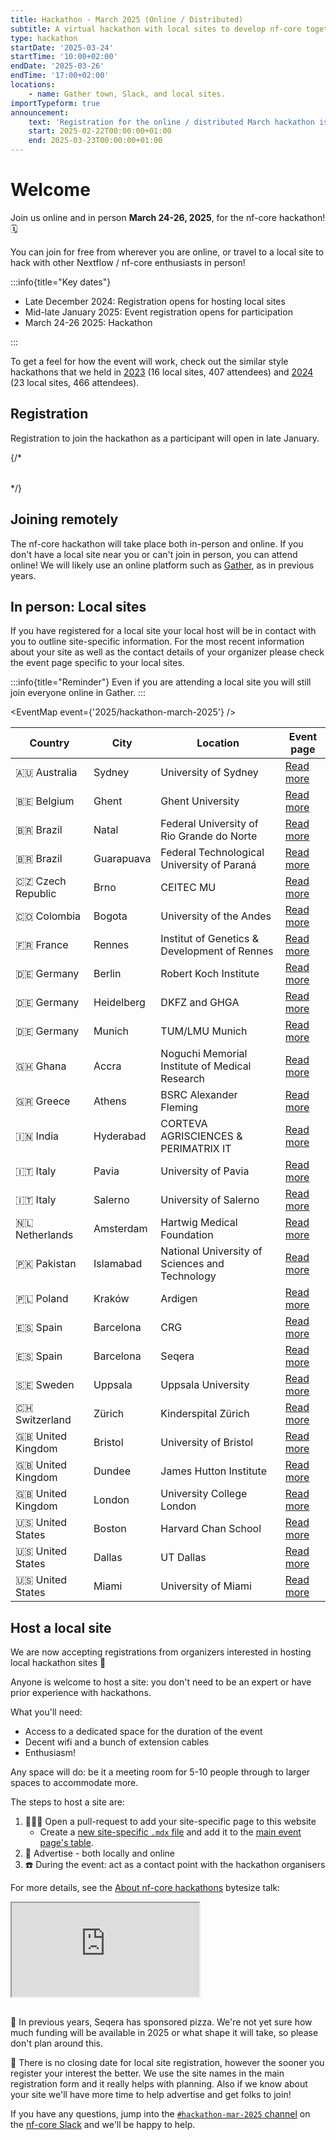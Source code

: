 ```yaml
---
title: Hackathon - March 2025 (Online / Distributed)
subtitle: A virtual hackathon with local sites to develop nf-core together
type: hackathon
startDate: '2025-03-24'
startTime: '10:00+02:00'
endDate: '2025-03-26'
endTime: '17:00+02:00'
locations:
    - name: Gather town, Slack, and local sites.
importTypeform: true
announcement:
    text: 'Registration for the online / distributed March hackathon is now open!'
    start: 2025-02-22T00:00:00+01:00
    end: 2025-03-23T00:00:00+01:00
---
```



# Welcome

Join us online and in person **March 24-26, 2025**, for the nf-core hackathon! 🗓️

You can join for free from wherever you are online, or travel to a local site
to hack with other Nextflow / nf-core enthusiasts in person!

:::info{title="Key dates"}

-   Late December 2024: Registration opens for hosting local sites
-   Mid-late January 2025: Event registration opens for participation
-   March 24-26 2025: Hackathon

:::

To get a feel for how the event will work, check out the similar style hackathons
that we held in [2023](/events/2023/hackathon-march-2023) (16 local sites, 407 attendees)
and [2024](/events/2024/hackathon-march-2024) (23 local sites, 466 attendees).

## Registration

Registration to join the hackathon as a participant will open in late January.

{/* <div data-tf-live="01JFCDDYQRKKDWFVYDDZ6JQ54W" style="margin-bottom:2rem;"></div> */}

## Joining remotely

The nf-core hackathon will take place both in-person and online.
If you don't have a local site near you or can't join in person, you can attend online!
We will likely use an online platform such as [Gather](https://www.gather.town/), as in previous years.

## In person: Local sites

If you have registered for a local site your local host will be in contact with you to outline site-specific information.
For the most recent information about your site as well as the contact details of your organizer please check the event page specific to your local sites.

:::info{title="Reminder"}
Even if you are attending a local site you will still join everyone online in Gather.
:::

<EventMap event={'2025/hackathon-march-2025'} />

<div class="table-responsive" markdown="1">

| Country           | City       | Location                                       | Event page                                                                                         |
| ----------------- | ---------- | ---------------------------------------------- | -------------------------------------------------------------------------------------------------- |
| 🇦🇺 Australia      | Sydney     | University of Sydney                           | [Read more](/events/2025/hackathon-march-2025/biocommons_sydney)                                   |
| 🇧🇪 Belgium        | Ghent      | Ghent University                               | [Read more](/events/2025/hackathon-march-2025/ghent-university)                                    |
| 🇧🇷 Brazil         | Natal      | Federal University of Rio Grande do Norte      | [Read more](/events/2025/hackathon-march-2025/university-of-rio-grande-do-norte)                   |
| 🇧🇷 Brazil         | Guarapuava | Federal Technological University of Paraná     | [Read more](/events/2025/hackathon-march-2025/utfpr_brazil)                                        |
| 🇨🇿 Czech Republic | Brno       | CEITEC MU                                      | [Read more](/events/2025/hackathon-march-2025/ceitec-mu)                                           |
| 🇨🇴 Colombia       | Bogota     | University of the Andes                        | [Read more](/events/2025/hackathon-march-2025/bogota-colombia)                                     |
| 🇫🇷 France         | Rennes     | Institut of Genetics & Development of Rennes   | [Read more](/events/2025/hackathon-march-2025/institut-of-genetics-development-of-rennes)          |
| 🇩🇪 Germany        | Berlin     | Robert Koch Institute                          | [Read more](/events/2025/hackathon-march-2025/robert-koch-institute)                               |
| 🇩🇪 Germany        | Heidelberg | DKFZ and GHGA                                  | [Read more](/events/2025/hackathon-march-2025/dkfz-and-ghga)                                       |
| 🇩🇪 Germany        | Munich     | TUM/LMU Munich                                 | [Read more](/events/2025/hackathon-march-2025/tumlmu-munich)                                       |
| 🇬🇭 Ghana          | Accra      | Noguchi Memorial Institute of Medical Research | [Read more](/events/2025/hackathon-march-2025/nmimr-ghana)                                         |
| 🇬🇷 Greece         | Athens     | BSRC Alexander Fleming                         | [Read more](/events/2025/hackathon-march-2025/bsrc-alexander-fleming)                              |
| 🇮🇳 India          | Hyderabad  | CORTEVA AGRISCIENCES & PERIMATRIX IT           | [Read more](/events/2025/hackathon-march-2025/perimatrix-it)                                       |
| 🇮🇹 Italy          | Pavia      | University of Pavia                            | [Read more](/events/2025/hackathon-march-2025/university-of-pavia)                                 |
| 🇮🇹 Italy          | Salerno    | University of Salerno                          | [Read more](/events/2025/hackathon-march-2025/university-of-salerno)                               |
| 🇳🇱 Netherlands    | Amsterdam  | Hartwig Medical Foundation                     | [Read more](/events/2025/hackathon-march-2025/hartwig-medical-foundation)                          |
| 🇵🇰 Pakistan       | Islamabad  | National University of Sciences and Technology | [Read more](/events/2025/hackathon-march-2025/national-university-of-sciences-and-technology-nust) |
| 🇵🇱 Poland         | Kraków     | Ardigen                                        | [Read more](/events/2025/hackathon-march-2025/ardigen)                                             |
| 🇪🇸 Spain          | Barcelona  | CRG                                            | [Read more](/events/2025/hackathon-march-2025/crg)                                                 |
| 🇪🇸 Spain          | Barcelona  | Seqera                                         | [Read more](/events/2025/hackathon-march-2025/seqera)                                              |
| 🇸🇪 Sweden         | Uppsala    | Uppsala University                             | [Read more](/events/2025/hackathon-march-2025/uppsala-university)                                  |
| 🇨🇭 Switzerland    | Zürich     | Kinderspital Zürich                            | [Read more](/events/2025/hackathon-march-2025/kinderspital-zurich)                                 |
| 🇬🇧 United Kingdom | Bristol    | University of Bristol                          | [Read more](/events/2025/hackathon-march-2025/university-of-bristol)                               |
| 🇬🇧 United Kingdom | Dundee     | James Hutton Institute                         | [Read more](/events/2025/hackathon-march-2025/james-hutton-institute)                              |
| 🇬🇧 United Kingdom | London     | University College London                      | [Read more](/events/2025/hackathon-march-2025/university-college-london)                           |
| 🇺🇸 United States  | Boston     | Harvard Chan School                            | [Read more](/events/2025/hackathon-march-2025/harvard-chan-school)                                 |
| 🇺🇸 United States  | Dallas     | UT Dallas                                      | [Read more](/events/2025/hackathon-march-2025/ut-dallas)                                           |
| 🇺🇸 United States  | Miami      | University of Miami                            | [Read more](/events/2025/hackathon-march-2025/university-of-miami)                                 |

</div>

## Host a local site

We are now accepting registrations from organizers interested in hosting local hackathon sites :tada:

Anyone is welcome to host a site: you don't need to be an expert or have prior experience with hackathons.

What you'll need:

-   Access to a dedicated space for the duration of the event
-   Decent wifi and a bunch of extension cables
-   Enthusiasm!

Any space will do: be it a meeting room for 5-10 people through to larger spaces to accommodate more.

The steps to host a site are:

1. 👩🏻‍💻 Open a pull-request to add your site-specific page to this website
    - Create a [new site-specific `.mdx` file](https://github.com/nf-core/website/tree/main/sites/main-site/src/content/events/2025/hackathon-march-2025)
      and add it to the [main event page's table](https://github.com/nf-core/website/blob/99a45bbabbc407d60d41acbcd2c93bba69d72341/sites/main-site/src/content/events/2025/hackathon-march-2025/index.mdx?plain=1#L105-L128).
2. 📢 Advertise - both locally and online
3. ☎️ During the event: act as a contact point with the hackathon organisers

For more details, see the [About nf-core hackathons](https://youtu.be/nmp0pXL7GqQ?si=QShy0tqljhgap3lV&t=220)
bytesize talk:

<div style="max-width: 560px; margin: 0 auto 30px;">
    <div class="ratio ratio-16x9">
        <iframe
            src="https://www.youtube.com/embed/nmp0pXL7GqQ?start=220"
            title="YouTube video player"
            allow="accelerometer; autoplay; clipboard-write; encrypted-media; gyroscope; picture-in-picture; web-share"
            allowfullscreen
        ></iframe>
    </div>
</div>

:pizza: In previous years, Seqera has sponsored pizza.
We're not yet sure how much funding will be available in 2025 or what shape it will take,
so please don't plan around this.

:calendar: There is no closing date for local site registration, however the sooner you register your interest the better.
We use the site names in the main registration form and it really helps with planning.
Also if we know about your site we'll have more time to help advertise and get folks to join!

If you have any questions, jump into the [`#hackathon-mar-2025` channel](https://nfcore.slack.com/archives/C081XQ6T3M4)
on the [nf-core Slack](https://nf-co.re/join#slack) and we'll be happy to help.
